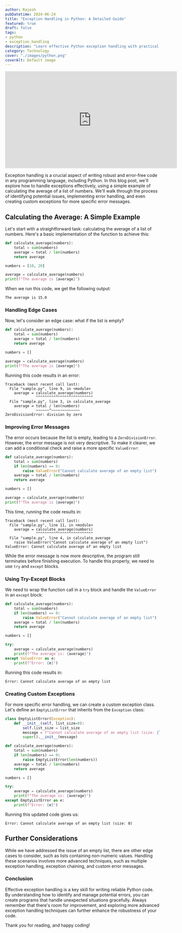 ```yaml
---
author: Rajesh
pubDatetime: 2024-06-24
title: "Exception Handling in Python: A Detailed Guide"
featured: true
draft: false
tags:
- python
- exception_handling
description: "Learn effective Python exception handling with practical examples, including custom error classes and try-except blocks for robust error management."
category: Technology
cover: "./images/python.png"
coverAlt: Default image
---
```


<iframe width="560" height="315" src="https://www.youtube.com/embed/zYW3f9kMwbA?si=2Mgh3I9eqL10qOmf" title="YouTube video player" frameborder="0"  allowfullscreen></iframe>

Exception handling is a crucial aspect of writing robust and error-free code in any programming language, including Python. In this blog post, we'll explore how to handle exceptions effectively, using a simple example of calculating the average of a list of numbers. We'll walk through the process of identifying potential issues, implementing error handling, and even creating custom exceptions for more specific error messages.

## Calculating the Average: A Simple Example

Let's start with a straightforward task: calculating the average of a list of numbers. Here's a basic implementation of the function to achieve this:

```python
def calculate_average(numbers):
    total = sum(numbers)
    average = total / len(numbers)
    return average

numbers = [10, 20]

average = calculate_average(numbers)
print(f"The average is {average}")
```

When we run this code, we get the following output:

```plaintext
The average is 15.0
```

### Handling Edge Cases

Now, let's consider an edge case: what if the list is empty?

```python
def calculate_average(numbers):
    total = sum(numbers)
    average = total / len(numbers)
    return average

numbers = []

average = calculate_average(numbers)
print(f"The average is {average}")
```

Running this code results in an error:

```plaintext
Traceback (most recent call last):
  File "sample.py", line 9, in <module>
    average = calculate_average(numbers)
              ^^^^^^^^^^^^^^^^^^^^^^^^^^
  File "sample.py", line 3, in calculate_average
    average = total / len(numbers)
              ~~~~~~^~~~~~~~~~~~~~
ZeroDivisionError: division by zero
```

### Improving Error Messages

The error occurs because the list is empty, leading to a `ZeroDivisionError`. However, the error message is not very descriptive. To make it clearer, we can add a conditional check and raise a more specific `ValueError`:

```python
def calculate_average(numbers):
    total = sum(numbers)
    if len(numbers) == 0:
        raise ValueError("Cannot calculate average of an empty list")
    average = total / len(numbers)
    return average

numbers = []

average = calculate_average(numbers)
print(f"The average is {average}")
```

This time, running the code results in:

```plaintext
Traceback (most recent call last):
  File "sample.py", line 11, in <module>
    average = calculate_average(numbers)
              ^^^^^^^^^^^^^^^^^^^^^^^^^^
  File "sample.py", line 4, in calculate_average
    raise ValueError("Cannot calculate average of an empty list")
ValueError: Cannot calculate average of an empty list
```

While the error message is now more descriptive, the program still terminates before finishing execution. To handle this properly, we need to use `try` and `except` blocks.

### Using Try-Except Blocks

We need to wrap the function call in a `try` block and handle the `ValueError` in an `except` block:

```python
def calculate_average(numbers):
    total = sum(numbers)
    if len(numbers) == 0:
        raise ValueError("Cannot calculate average of an empty list")
    average = total / len(numbers)
    return average

numbers = []

try:
    average = calculate_average(numbers)
    print(f"The average is: {average}")
except ValueError as e:
    print(f"Error: {e}")
```

Running this code results in:

```plaintext
Error: Cannot calculate average of an empty list
```

### Creating Custom Exceptions

For more specific error handling, we can create a custom exception class. Let's define an `EmptyListError` that inherits from the `Exception` class:

```python
class EmptyListError(Exception):
    def __init__(self, list_size=0):
        self.list_size = list_size
        message = f"Cannot calculate average of an empty list (size: {list_size})"
        super().__init__(message)

def calculate_average(numbers):
    total = sum(numbers)
    if len(numbers) == 0:
        raise EmptyListError(len(numbers))
    average = total / len(numbers)
    return average

numbers = []

try:
    average = calculate_average(numbers)
    print(f"The average is: {average}")
except EmptyListError as e:
    print(f"Error: {e}")
```

Running this updated code gives us:

```plaintext
Error: Cannot calculate average of an empty list (size: 0)
```

## Further Considerations

While we have addressed the issue of an empty list, there are other edge cases to consider, such as lists containing non-numeric values. Handling these scenarios involves more advanced techniques, such as multiple exception handling, exception chaining, and custom error messages.

### Conclusion

Effective exception handling is a key skill for writing reliable Python code. By understanding how to identify and manage potential errors, you can create programs that handle unexpected situations gracefully. Always remember that there's room for improvement, and exploring more advanced exception handling techniques can further enhance the robustness of your code.

Thank you for reading, and happy coding!
